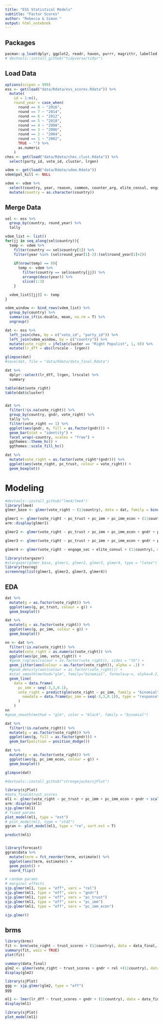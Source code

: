 ```yaml
---
title: "ESS Statistical Models"
subtitle: "Factor Scores"
author: "Rebecca & Simon "
output: html_notebook
---
```


## Packages

```r
pacman::p_load(dplyr, ggplot2, readr, haven, purrr, magrittr, labelled, sjPlot, viridis, forcats, ggthemes, tidyr, broom)
# devtools::install_github("tidyverse/tidyr")
```

## Load Data

```r
options(scipen = 999)
ess <- get(load("data/Rdata/ess_scores.Rdata")) %>%
  mutate(
    id = 1:n(),
    round_year = case_when(
      round == 8 ~ "2016",
      round == 7 ~ "2014",
      round == 6 ~ "2012",
      round == 5 ~ "2010",
      round == 4 ~ "2008",
      round == 3 ~ "2006",
      round == 2 ~ "2004",
      round == 1 ~ "2002",
      TRUE ~ "") %>% 
      as.numeric
    )
ches <- get(load("data/Rdata/ches_clust.Rdata")) %>%
  select(party_id, vote_id, cluster, lrgen)

vdem <- get(load("data/Rdata/vdem.Rdata"))
vdem$pol_kill <- NULL

vdem <- vdem %>%
  select(country, year, reason, common, counter_arg, elite_consul, engage_soc, clientelistic, welfare_working, equal_edu, equal_health) %>%
  mutate(country = as.character(country))
```


## Merge Data

```r
sel <- ess %>%
  group_by(country, round_year) %>%
  tally

vdem_list <- list()
for(jj in seq_along(sel$country)){
  temp <- vdem %>%
    filter(country == sel$country[1]) %>%
    filter(year %in% (sel$round_year[1]-2):(sel$round_year[1]+2))
  
    if(nrow(temp) == 0){
      temp <- vdem %>%
        filter(country == sel$country[jj]) %>%
        arrange(desc(year)) %>%
        slice(1:3)
    }

  vdem_list[[jj]] <- temp
}

vdem_window <- bind_rows(vdem_list) %>%
  group_by(country) %>%
  summarise_if(is.double, mean, na.rm = T) %>%
  ungroup()

dat <- ess %>% 
  left_join(ches, by = c("vote_id", "party_id")) %>%
  left_join(vdem_window, by = c("country")) %>%
  mutate(vote_right = ifelse(cluster == "Right Populist", 1, 0)) %>%
  mutate(lr_dff = abs(lrscale - lrgen))

glimpse(dat)
#save(dat, file = "data/Rdata/data_final.Rdata")
```



```r
dat %>%
  dplyr::select(lr_dff, lrgen, lrscale) %>%
  summary

table(dat$vote_right)
table(dat$cluster)


dat %>%
  filter(!is.na(vote_right)) %>%
  group_by(country, gndr, vote_right) %>%
  tally %>%
  filter(vote_right == 1) %>%
  ggplot(aes(gndr, n, fill = as.factor(gndr))) +
  geom_bar(stat = "identity") +
  facet_wrap(~country, scales = "free") +
  ggthemes::theme_hc() +
  ggthemes::scale_fill_hc()

dat %>% 
  mutate(vote_right = as.factor(vote_right*(gndr))) %>%
  ggplot(aes(vote_right, pc_trust, colour = vote_right)) +
  geom_boxplot()
```


# Modeling


```r
#devtools::install_github("lme4/lme4")
library(lme4)
glmer_base <- glmer(vote_right ~ (1|country), data = dat, family = binomial(link = "logit"))

glmer1 <- glmer(vote_right ~ pc_trust + pc_imm + pc_imm_econ + (1|country), data = dat, family = binomial(link = "logit"))
arm::display(glmer1)

glmer2 <- glmer(vote_right ~ pc_trust + pc_imm + pc_imm_econ + gndr + pol_inter + scale(edu) + scale(rel) + (1|country), data = dat, family = binomial(link = "logit"))

glmer3 <- glmer(vote_right ~ pc_trust + pc_imm + pc_imm_econ + gndr + pol_inter + scale(edu) + scale(rel) + engage_soc + elite_consul +(1|country), data = dat, family = binomial(link = "logit"))

glmer4 <- glmer(vote_right ~ engage_soc + elite_consul + (1|country), data = dat, family = binomial(link = "logit"))

library(stargazer)
#stargazer(glmer_base, glmer1, glmer2, glmer3, glmer4, type = "latex")
library(texreg)
screenreg(list(glmer1, glmer2, glmer3, glmer4))
```





## EDA 

```r
dat %>%
  mutate(g = as.factor(vote_right)) %>%
  ggplot(aes(g, pc_trust, colour = g)) +
  geom_boxplot()
```

```r
dat %>%
  mutate(g = as.factor(vote_right)) %>%
  ggplot(aes(g, pc_imm, colour = g)) +
  geom_boxplot()

nn <- dat %>%
  filter(!is.na(vote_right)) %>%
  mutate(vote_right = as.numeric(vote_right)) %>%
  ggplot(aes(pc_imm, vote_right)) +
  #geom_rug(aes(colour = as.factor(vote_right)), sides = "tb") +
  geom_jitter(aes(colour = as.factor(vote_right)), alpha = .1) +
  #geom_density(aes(colour = as.factor(vote_right))) +
  #stat_smooth(method="glm", family="binomial", formula=y~x, alpha=0.2, size=2)
  geom_line(
    data = data.frame(
      pc_imm = seq(-3,3,0.1),
      vote_right = predict(glm(vote_right ~ pc_imm, family = "binomial", data = dat),
        newdata = data.frame(pc_imm = seq(-3,3,0.1)), type = "response")
      )
    )
nn  
#geom_smooth(method = "glm", color = "black", family = "binomial") 
```

```r
dat %>%
  filter(!is.na(vote_right)) %>%
  mutate(g = as.factor(vote_right)) %>%
  ggplot(aes(g, fill = as.factor(gndr))) +
  geom_bar(position = position_dodge())
```


```r
dat %>%
  mutate(g = as.factor(vote_right)) %>%
  ggplot(aes(g, pc_imm_econ, colour = g)) +
  geom_boxplot()
```





```r
glimpse(dat)

#devtools::install_github("strengejacke/sjPlot")

library(sjPlot)
#data_final$trust_scores
ml1 <- glmer(vote_right ~ pc_trust + pc_imm + pc_imm_econ + gndr + scale(edu) + scale(rel) + (1|country), data = dat, family = binomial(link = "logit"))
arm::display(ml1)
sjp.glmer(ml1)
# fixed params
plot_model(ml1, type = "est")
# plot_model(ml1, type = "std2")
ggran <- plot_model(ml1, type = "re", sort.est = T)

predict(ml1)


library(forecast)
ggran$data %>%
  mutate(term = fct_reorder(term, estimate)) %>%
  ggplot(aes(term, estimate)) +
  geom_point() + 
  coord_flip()

# random params
# marginal effects
sjp.glmer(ml1, type = "eff", vars = "rel")
sjp.glmer(ml1, type = "eff", vars = "gndr")
sjp.glmer(ml1, type = "eff", vars = "pc_trust")
sjp.glmer(ml1, type = "eff", vars = "pc_imm")
sjp.glmer(ml1, type = "eff", vars = "pc_imm_econ")
```

```r
sjp.glmer()
```




## brms

```r
library(brms)
fit <- brm(vote_right ~ trust_scores + (1|country), data = data_final, family = binomial("probit"))
summary(fit, waic = TRUE) 
plot(fit)
```






```r
summary(data_final)
glm2 <- glmer(vote_right ~ trust_scores + gndr + rel +(1|country), data = data_final, family = binomial(link = "logit"))
display(glm2)

library(sjPlot)
ggg <- sjp.glmer(glm2, type = "eff")
ggg
```

```r
ml1 <- lmer(lr_dff ~ trust_scores + gndr + (1|country), data = data_final)
display(ml1)
```


```r
library(sjPlot)
plot_model(ml1)
```




